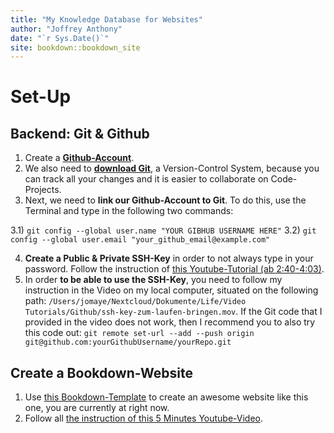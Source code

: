 ```yaml
--- 
title: "My Knowledge Database for Websites"
author: "Joffrey Anthony"
date: "`r Sys.Date()`"
site: bookdown::bookdown_site
---
```


# Set-Up 

## Backend: Git & Github

1) Create a **[Github-Account](https://github.com)**.
2) We also need to **[download Git](https://git-scm.com/download)**, a Version-Control System, because you can track all your changes and it is easier to collaborate on Code-Projects.
3) Next, we need to **link our Github-Account to Git**. To do this, use the Terminal and type in the following two commands:

  3.1) `git config --global user.name "YOUR GIBHUB USERNAME HERE"`
  3.2) `git config --global user.email "your_github_email@example.com"`
  
4) **Create a Public & Private SSH-Key** in order to not always type in your password. Follow the instruction of [this Youtube-Tutorial (ab 2:40-4:03)](https://www.youtube.com/watch?v=HfTXHrWMGVY&t=2m40s).
5) In order **to be able to use the SSH-Key**, you need to follow my instruction in the Video on my local computer, situated on the following path: `/Users/jomaye/Nextcloud/Dokumente/Life/Video Tutorials/Github/ssh-key-zum-laufen-bringen.mov`. If the Git code that I provided in the video does not work, then I recommend you to also try this code out: `git remote set-url --add --push origin git@github.com:yourGithubUsername/yourRepo.git`

## Create a Bookdown-Website

1) Use [this Bookdown-Template](https://github.com/jtr13/bookdown-template) to create an awesome website like this one, you are currently at right now.
2) Follow all [the instruction of this 5 Minutes Youtube-Video](https://www.youtube.com/watch?v=m5D-yoH416Y).
